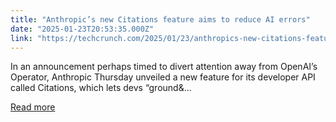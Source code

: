```yaml
---
title: "Anthropic’s new Citations feature aims to reduce AI errors"
date: "2025-01-23T20:53:35.000Z"
link: "https://techcrunch.com/2025/01/23/anthropics-new-citations-feature-aims-to-reduce-ai-errors/"
---
```


In an announcement perhaps timed to divert attention away from OpenAI&#8217;s Operator, Anthropic Thursday unveiled a new feature for its developer API called Citations, which lets devs &#8220;ground&...

[Read more](https://techcrunch.com/2025/01/23/anthropics-new-citations-feature-aims-to-reduce-ai-errors/)
